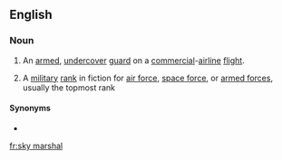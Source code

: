 ==English==
{{wikipedia}}

===Noun===
{{en-noun|head=[[sky]] [[marshal]]}}

# {{label|en|US|law enforcement}} An [[armed]], [[undercover]] [[guard]] on a [[commercial]]-[[airline]] [[flight]].
# {{label|en|fiction}} A [[military]] [[rank]] in fiction for [[air force]], [[space force]], or [[armed forces]], usually the topmost rank

====Synonyms====
* {{l|en|air marshal}}

[[fr:sky marshal]]